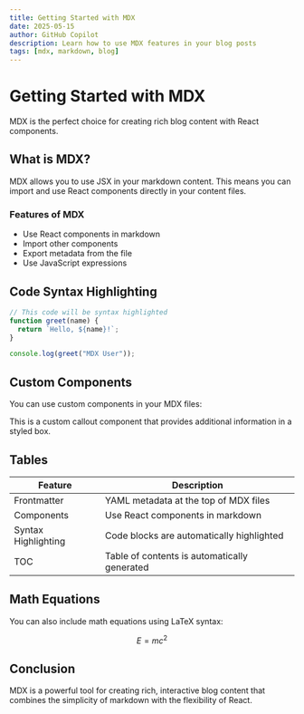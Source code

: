 ---
title: Getting Started with MDX
date: 2025-05-15
author: GitHub Copilot
description: Learn how to use MDX features in your blog posts
tags: [mdx, markdown, blog]
---

# Getting Started with MDX

MDX is the perfect choice for creating rich blog content with React components.

## What is MDX?

MDX allows you to use JSX in your markdown content. This means you can import and use React components directly in your content files.

### Features of MDX

- Use React components in markdown
- Import other components
- Export metadata from the file
- Use JavaScript expressions

## Code Syntax Highlighting

```javascript
// This code will be syntax highlighted
function greet(name) {
  return `Hello, ${name}!`;
}

console.log(greet("MDX User"));
```

## Custom Components

You can use custom components in your MDX files:

<Callout type="info">
  This is a custom callout component that provides additional information in a
  styled box.
</Callout>

## Tables

| Feature             | Description                                  |
| ------------------- | -------------------------------------------- |
| Frontmatter         | YAML metadata at the top of MDX files        |
| Components          | Use React components in markdown             |
| Syntax Highlighting | Code blocks are automatically highlighted    |
| TOC                 | Table of contents is automatically generated |

## Math Equations

You can also include math equations using LaTeX syntax:

$$
E = mc^2
$$

## Conclusion

MDX is a powerful tool for creating rich, interactive blog content that combines the simplicity of markdown with the flexibility of React.
